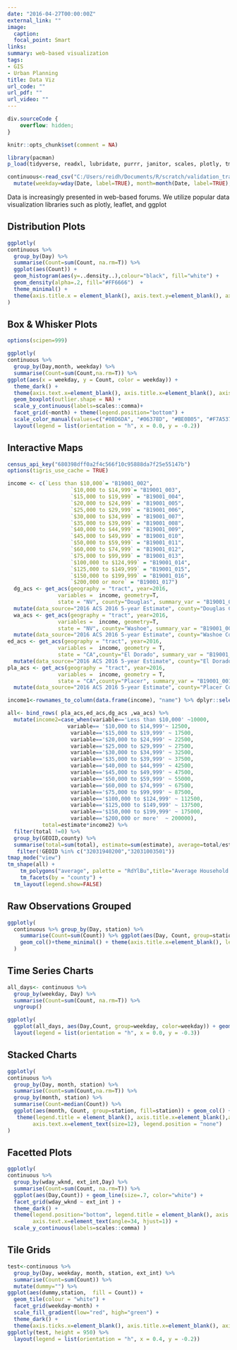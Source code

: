 ```yaml
---
date: "2016-04-27T00:00:00Z"
external_link: ""
image:
  caption: 
  focal_point: Smart
links:
summary: web-based visualization
tags:
- GIS
- Urban Planning
title: Data Viz
url_code: ""
url_pdf: ""
url_video: ""
---
```


```css
div.sourceCode {
    overflow: hidden;
}
```


```r
knitr::opts_chunk$set(comment = NA)
```

```r
library(pacman)
p_load(tidyverse, readxl, lubridate, purrr, janitor, scales, plotly, tmap, leaflet, DT,lubridate,sf,xfun, ggridges, ggmap,tidycensus, tidyverse,leaflet, geojsonio, sf, tmap, tmaptools, DT, xfun,ceramic)
```

```r
continuous<-read_csv("C:/Users/reidh/Documents/R/scratch/validation_traffic_counts/analysis_methodology/continuous.csv") %>%
  mutate(weekday=wday(Date, label=TRUE), month=month(Date, label=TRUE), Day1=as.character(Day))
```

Data is increasingly presented in web-based forums. We utilize popular data visualization libraries such as plotly, leaflet, and ggplot

## Distribution Plots

```r
ggplotly(
continuous %>% 
  group_by(Day) %>% 
  summarise(Count=sum(Count, na.rm=T)) %>% 
  ggplot(aes(Count)) +
  geom_histogram(aes(y=..density..),colour="black", fill="white") +
  geom_density(alpha=.2, fill="#FF6666")  +
  theme_minimal() +
  theme(axis.title.x = element_blank(), axis.text.y=element_blank(), axis.title.y=element_blank())
)
```

## Box & Whisker Plots

```r
options(scipen=999)

ggplotly(
continuous %>%
  group_by(Day,month, weekday) %>%
  summarise(Count=sum(Count,na.rm=T)) %>%
ggplot(aes(x = weekday, y = Count, color = weekday)) + 
  theme_dark() +
  theme(axis.text.x=element_blank(), axis.title.x=element_blank(), axis.title.y=element_blank(), axis.ticks.x=element_blank()) +
  geom_boxplot(outlier.shape = NA) +
  scale_y_continuous(labels=scales::comma)+
  facet_grid(~month) + theme(legend.position="bottom") +
  scale_color_manual(values=c("#08D6DA", "#06378D", "#BE0B05", "#F7A537", "#DEF006", "#35AA27", "#940CD8")), height=600) %>%
  layout(legend = list(orientation = "h", x = 0.0, y = -0.2)) 
```

## Interactive Maps
```r
census_api_key("680398dff0a2f4c566f10c95888da7f25e55147b")
options(tigris_use_cache = TRUE)

income <- c(`Less than $10,000`= "B19001_002",
                    `$10,000 to $14,999`= "B19001_003",
                    `$15,000 to $19,999` = "B19001_004",
                    `$20,000 to $24,999` = "B19001_005",
                    `$25,000 to $29,999` = "B19001_006",
                    `$30,000 to $34,999` = "B19001_007",
                    `$35,000 to $39,999` = "B19001_008", 
                    `$40,000 to $44,999` = "B19001_009",
                    `$45,000 to $49,999` = "B19001_010",
                    `$50,000 to $59,999` = "B19001_011", 
                    `$60,000 to $74,999` = "B19001_012",
                    `$75,000 to $99,999` = "B19001_013",
                    `$100,000 to $124,999` = "B19001_014", 
                    `$125,000 to $149,999` = "B19001_015",
                    `$150,000 to $199,999` = "B19001_016", 
                    `$200,000 or more` = "B19001_017")
  dg_acs <- get_acs(geography = "tract", year=2016, 
                variables =  income, geometry=T,
                state = "NV", county="Douglas", summary_var = "B19001_001") %>%
  mutate(data_source="2016 ACS 2016 5-year Estimate", county="Douglas County")
  wa_acs <- get_acs(geography = "tract", year=2016, 
                variables =  income, geometry=T,
                state = "NV", county="Washoe", summary_var = "B19001_001") %>%
  mutate(data_source="2016 ACS 2016 5-year Estimate", county="Washoe County")
ed_acs <- get_acs(geography = "tract", year=2016, 
                variables =  income, geometry = T,
                state = "CA",county="El Dorado", summary_var = "B19001_001") %>%
  mutate(data_source="2016 ACS 2016 5-year Estimate", county="El Dorado County") 
pla_acs <- get_acs(geography = "tract", year=2016, 
                variables =  income, geometry = T,
                state = "CA",county="Placer", summary_var = "B19001_001") %>%
  mutate(data_source="2016 ACS 2016 5-year Estimate", county="Placer County") 

income1<-rownames_to_column(data.frame(income), "name") %>% dplyr::select(name) %>% pull()

all<- bind_rows( pla_acs,ed_acs,dg_acs ,wa_acs) %>%
  mutate(income2=case_when(variable=='Less than $10,000' ~10000,
                   variable== '$10,000 to $14,999'~ 12500,
                    variable=='$15,000 to $19,999' ~ 17500,
                    variable=='$20,000 to $24,999' ~ 22500,
                    variable=='$25,000 to $29,999' ~ 27500,
                    variable=='$30,000 to $34,999' ~ 32500,
                    variable=='$35,000 to $39,999' ~ 37500,
                    variable=='$40,000 to $44,999' ~ 42500,
                    variable=='$45,000 to $49,999' ~ 47500,
                    variable=='$50,000 to $59,999' ~ 55000, 
                    variable=='$60,000 to $74,999' ~ 67500,
                    variable=='$75,000 to $99,999' ~ 87500,
                    variable=='$100,000 to $124,999' ~ 112500, 
                    variable=='$125,000 to $149,999' ~ 137500,
                    variable=='$150,000 to $199,999' ~ 175000,
                    variable=='$200,000 or more'  ~ 200000),
           total=estimate*income2) %>%
  filter(total !=0) %>%
  group_by(GEOID,county) %>%
  summarise(total=sum(total), estimate=sum(estimate), average=total/estimate) %>%
   filter(!GEOID %in% c("32031940200","32031003501"))
tmap_mode("view")
tm_shape(all) +
    tm_polygons("average", palette = "RdYlBu",title="Average Household Income") +
    tm_facets(by = "county") +
  tm_layout(legend.show=FALSE)
```

## Raw Observations Grouped

```r
ggplotly(
  continuous %>% group_by(Day, station) %>% 
    summarise(Count=sum(Count)) %>% ggplot(aes(Day, Count, group=station, fill=station)) + 
    geom_col()+theme_minimal() + theme(axis.title.x=element_blank(), legend.position = "none", axis.title.y=element_blank()) + scale_y_continuous(labels=scales::comma) + scale_x_date() 
  )
```

## Time Series Charts

```r
all_days<- continuous %>% 
  group_by(weekday, Day) %>% 
  summarise(Count=sum(Count, na.rm=T)) %>% 
  ungroup()

ggplotly(
  ggplot(all_days, aes(Day,Count, group=weekday, color=weekday)) + geom_line() + theme_minimal() + theme(axis.title.y = element_blank())+scale_y_continuous(labels=scales::comma)) %>%
  layout(legend = list(orientation = "h", x = 0.0, y = -0.3)) 

```

## Stacked Charts

```r
ggplotly(
continuous %>% 
  group_by(Day, month, station) %>%
  summarise(Count=sum(Count,na.rm=T)) %>%
  group_by(month, station) %>%
  summarise(Count=median(Count)) %>% 
  ggplot(aes(month, Count, group=station, fill=station)) + geom_col() + theme_minimal() +
   theme(legend.title = element_blank(), axis.title.x=element_blank(),axis.title.y=element_blank(), axis.text.y=element_blank(),
        axis.text.x=element_text(size=12), legend.position = "none") 
)
```


## Facetted Plots

```r
ggplotly(
continuous %>% 
  group_by(wday_wknd, ext_int,Day) %>% 
  summarise(Count=sum(Count, na.rm=T)) %>%
  ggplot(aes(Day,Count)) + geom_line(size=.7, color="white") +
  facet_grid(wday_wknd ~ ext_int ) +
  theme_dark() +
  theme(legend.position="bottom", legend.title = element_blank(), axis.title.x=element_blank(), axis.title.y=element_blank(),
        axis.text.x=element_text(angle=34, hjust=1)) +
  scale_y_continuous(labels=scales::comma) )
```

## Tile Grids

```r

test<-continuous %>%
  group_by(Day, weekday, month, station, ext_int) %>%
  summarise(Count=sum(Count)) %>%
  mutate(dummy="") %>%
ggplot(aes(dummy,station,  fill = Count)) + 
  geom_tile(colour = "white") + 
  facet_grid(weekday~month) + 
  scale_fill_gradient(low="red", high="green") +
  theme_dark() +
  theme(axis.ticks.x=element_blank(), axis.title.x=element_blank(), axis.title.y=element_blank(), axis.text.y=element_text(size=7), axis.text.x=element_blank(),legend.position = "none")
ggplotly(test, height = 950) %>%
  layout(legend = list(orientation = "h", x = 0.4, y = -0.2))
```



